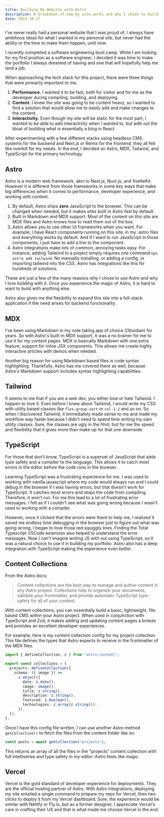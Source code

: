 ```yaml
---
title: Building My Website with Astro
description: A breakdown of how my site works and why I chose to build it with Astro.
date: 2023-10-27
---
```


I've never really had a personal website that I was proud of, I always have ambitious ideas for what I wanted in my personal site, but never had the ability or the time to make them happen, until now.

I recently completed a software engineering boot camp. While I am looking for my first position as a software engineer, I decided it was time to make the portfolio I always dreamed of having and one that will hopefully help me land a job.

When approaching the tech stack for this project, there were three things that were primarily important to me.

1. **Performance.** I wanted it to be fast, both for visitor and for me as the developer during compiling, building, and deploying.
2. **Content.** I knew the site was going to be content heavy, so I wanted to find a solution that would allow me to easily add and make changes to the content.
3. **Interactivity.** Even though my site will be static for the most part, I wanted to be able to add interactivity when I wanted to, but with out the bloat of building what is essentially a blog in React.

After experimenting with a few different stacks using headless CMS systems for the backend and Next.js or Remix for the frontend, they all felt like overkill for my needs. In the end, I decided on Astro, MDX, Tailwind, and TypeScript for the primary technology.

## Astro

Astro is a modern web framework, akin to Next.js, Nuxt.js, and SvelteKit. However it is different from those frameworks in some key ways that make big differences when it comes to performance, developer experience, and working with content.

1. By default, Astro ships **zero** JavaScript to the browser. This can be changed when needed, but it makes sites built in Astro fast by default.
2. Built in Markdown and MDX support. Most of the content on this site are MDX files and Astro knows how to read them out of the box.
3. Astro allows you to use other UI frameworks when you want. For example, I have React components running on this site, in my .astro files and everything works by default. And if I want to run JavaScript in those components, I just have to add a line to the component.
4. Astro integrations make lots of common, annoying tasks easy. For instance, adding Tailwind to a project simply requires one command `npx astro add tailwind`. No manually installing, or adding a config, or importing tailwind into the CSS. Astro has integrations like this for hundreds of solutions.

These are just a few of the many reasons why I chose to use Astro and why I love building with it. Once you experience the magic of Astro, it is hard to want to build with anything else.

Astro also gives me the flexibility to expand this site into a full-stack application if the need arises for backend functionality.

## MDX

I've been using Markdown in my note taking app of choice (Obsidian) for years. So with Astro's built-in MDX support, it was a no brainer for me to use it for my content pages. MDX is basically Markdown with one extra feature, support for inline JSX components. This allows me create highly interactive articles with demos when needed.

Another big reason for using Markdown based files is code syntax highlighting. Thankfully, Astro has me covered there as well, because Astro's Markdown support includes syntax highlighting capabilities.

## Tailwind

It seems to me that if you are a web dev, you either love or hate Tailwind. I happen to love it. Even before I knew about Tailwind, I would write my CSS with utility based classes like `flex-group-vert` or `col-1-2` and so on. So when I discovered Tailwind, it immediately made sense to me and made my workflow way faster because I didn't need to spend time writing my own utility classes. Sure, the classes are ugly in the html, but for me the speed and flexibility that it gives more than make up for that one downside.

## TypeScript

For those that don't know, TypeScript is a superset of JavaScript that adds type safety and a compiler to the language. This allows it to catch most errors in the editor before the code runs in the browser.

Learning TypeScript was a frustrating experience for me. I was used to working with vanilla javascript where my code would always run and I could debug in the browser if I was having errors, but that doesn't work for TypeScript. It catches most errors and stops the code from compiling. Therefore, it won't run. For me this lead to a lot of frustrating error messages. I felt as if I couldn't see what was going wrong because I wasn't used to working with a compiler.

However, once it clicked that the errors were there to help me, I realized it saved me endless time debugging in the browser just to figure out what was going wrong, I began to love those red squiggly lines. Finding the Total Typescript VSCode extension also helped to understand the error messages. Now I can't imagine writing JS with out using TypeScript, so it was a natural choice to use it in building my portfolio. Astro also has a deep integration with TypeScript making the experience even better.

## Content Collections

From the Astro docs:

> Content collections are the best way to manage and author content in any Astro project. Collections help to organize your documents, validate your frontmatter, and provide automatic TypeScript type-safety for all of your content.

With content collections, you can essentially build a basic, lightweight, file-based CMS within your Astro project. When used in conjunction with TypeScript and Zod, it makes adding and updating content pages a breeze and provides an excellent developer experiences.

For example, here is my content collection config for my project collection. This file defines the types that Astro expects to receive in the frontmatter of the MDX files.

```typescript
import { defineCollection, z } from "astro:content";

export const collections = {
  projects: defineCollection({
    schema: ({ image }) =>
      z.object({
        date: z.date(),
        image: image(),
        title: z.string(),
        description: z.string(),
        featured: z.boolean(),
        technologies: z.array(z.string()),
      }),
  }),
};
```

Once I have this config file written, I can use another Astro method `getCollection()` to fetch the files from the content folder like so:

```typescript
const posts = await getCollection("projects");
```

This returns an array of all the files in the "projects" content collection with full intellisense and type safety in my editor. Astro feels like magic.

## Vercel

Vercel is the gold standard of developer experience for deployments. They are the official hosting partner of Astro. With Astro integrations, deploying my site entailed a single command to prepare my repo for Vercel, then two clicks to deploy it from my Vercel dashboard. Sure, the experience would be similar with Netlify or Fly.io, but as a former designer, I appreciate Vercel's care in crafting their UX and that is what made me choose Vercel in the end.
